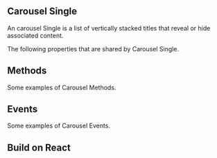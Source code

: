 
## Carousel Single

An carousel Single is a list of vertically stacked titles that reveal or hide associated content.

<Canvas of={CarouselStories.Properties} >
</Canvas>

<Meta isTemplate />

The following properties that are shared by Carousel Single.

<Controls />


## Methods

Some examples of Carousel Methods.

<Source of={CarouselStories.Methods} />

## Events

Some examples of Carousel Events.

<Source of={CarouselStories.Events} />

## Build on React

<Source of={CarouselStories.FrameworkReact} />